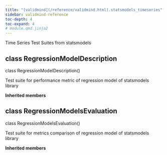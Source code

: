```yaml
---
title: "[validmind](/reference/validmind.html).statsmodels_timeseries"
sidebar: validmind-reference
toc-depth: 4
toc-expand: 4
# module.qmd.jinja2
---
```


<!-- docstring.jinja2 -->

Time Series Test Suites from statsmodels

<!-- class.qmd.jinja2 -->

## [class]{.muted} RegressionModelDescription

<!-- signatures.jinja2 -->

::: {.signature}

<span class="kw">class</span> <span class="name">RegressionModelDescription</span>()</span>

:::

<!-- docstring.jinja2 -->

Test suite for performance metric of regression model of statsmodels library

**Inherited members**

<!-- class.qmd.jinja2 -->

## [class]{.muted} RegressionModelsEvaluation

<!-- signatures.jinja2 -->

::: {.signature}

<span class="kw">class</span> <span class="name">RegressionModelsEvaluation</span>()</span>

:::

<!-- docstring.jinja2 -->

Test suite for metrics comparison of regression model of statsmodels library

**Inherited members**
